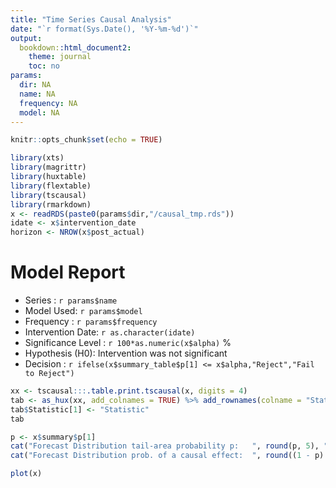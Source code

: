 ```yaml
---
title: "Time Series Causal Analysis"
date: "`r format(Sys.Date(), '%Y-%m-%d')`" 
output: 
  bookdown::html_document2: 
    theme: journal
    toc: no
params:
  dir: NA
  name: NA
  frequency: NA
  model: NA
---
```


```r
knitr::opts_chunk$set(echo = TRUE)
```

```r
library(xts)
library(magrittr)
library(huxtable)
library(flextable)
library(tscausal)
library(rmarkdown)
x <- readRDS(paste0(params$dir,"/causal_tmp.rds"))
idate <- x$intervention_date
horizon <- NROW(x$post_actual)
```

# Model Report{-}

  * Series    : `r params$name`
  * Model Used: `r params$model`
  * Frequency : `r params$frequency`
  * Intervention Date: `r as.character(idate)`
  * Significance Level : `r 100*as.numeric(x$alpha)` \%
  * Hypothesis (H0): Intervention was not significant
  * Decision : `r ifelse(x$summary_table$p[1] <= x$alpha,"Reject","Fail to Reject")`


```r
xx <- tscausal:::.table.print.tscausal(x, digits = 4)
tab <- as_hux(xx, add_colnames = TRUE) %>% add_rownames(colname = "Statistic", TRUE) %>% theme_grey() %>% map_align(by_cols("left","right","right")) %>% huxtable::set_caption("Causal Analysis") %>% huxtable::set_caption_pos("bottom") %>% huxtable::set_position("left")
tab$Statistic[1] <- "Statistic"
tab
```

```r
p <- x$summary$p[1]
cat("Forecast Distribution tail-area probability p:   ", round(p, 5), "  \n")
cat("Forecast Distribution prob. of a causal effect:  ", round((1 - p) * 100, ifelse(p < 0.01, 5, ifelse(p < 0.05, 3, 0))), "\\%  \n")
```


```r
plot(x)
```